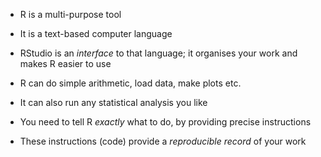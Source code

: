 - R is a multi-purpose tool
- It is a text-based computer language
- RStudio is an *interface* to that language; it organises your work and makes R easier to use


- R can do simple arithmetic, load data, make plots etc.
- It can also run any statistical analysis you like
- You need to tell R *exactly* what to do, by providing precise instructions
- These instructions (code) provide a *reproducible record* of your work
